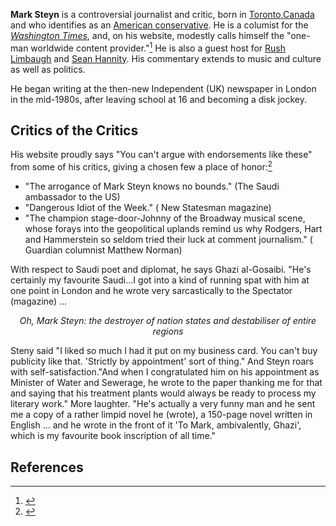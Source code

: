 {{subpages}}
'''Mark Steyn''' is a controversial journalist and critic, born in [[Toronto]],[[Canada]] and who identifies as an [[American conservative]]. He is a columist for the ''[[Washington Times]]'', and, on his website, modestly calls himself the "one-man worldwide content provider."<ref name=Home>{{citation
 | title = Homepage
 | url = http://www.steynonline.com/component/option,com_frontpage/Itemid,33/
 | publisher = steynonline.com}}</ref> He is also a guest host for [[Rush Limbaugh]] and [[Sean Hannity]].  His commentary extends to music and culture as well as politics.

He began writing at the then-new Independent (UK) newspaper in London in the mid-1980s, after leaving school at 16 and becoming a disk jockey.

==Critics of the Critics==
His website proudly says "You can't argue with endorsements like these" from some of his critics, giving a chosen few a place of honor:<ref>{{citation
 | title = A critic proud to quote his critics
 | author = Simon Mann
 | date = 19 August 2006
 | journal = The Age (Australia)
 | url =http://www.theage.com.au/news/in-depth/a-critic-proud-to-quote-his-critics/2006/08/18/1155408016838.html?page=fullpage
}}</ref>
*"The arrogance of Mark Steyn knows no bounds." (The Saudi ambassador to the US) 
*"Dangerous Idiot of the Week." ( New Statesman magazine) 
*"The champion stage-door-Johnny of the Broadway musical scene, whose forays into the geopolitical uplands remind us why Rodgers, Hart and Hammerstein so seldom tried their luck at comment journalism." ( Guardian columnist Matthew Norman)

With respect to Saudi poet and diplomat, he says  Ghazi al-Gosaibi. "He's certainly my favourite Saudi...I got into a kind of running spat with him at one point in London and he wrote very sarcastically to the Spectator (magazine) … 
<center>''Oh, Mark Steyn: the destroyer of nation states and destabiliser of entire regions''</center>

Steny said  "I liked so much I had it put on my business card. You can't buy publicity like that. 'Strictly by appointment' sort of thing." And Steyn roars with self-satisfaction."And when I congratulated him on his appointment as Minister of Water and Sewerage, he wrote to the paper thanking me for that and saying that his treatment plants would always be ready to process my literary work." More laughter. "He's actually a very funny man and he sent me a copy of a rather limpid novel he (wrote), a 150-page novel written in English … and he wrote in the front of it 'To Mark, ambivalently, Ghazi', which is my favourite book inscription of all time."
==References==
{{reflist}}